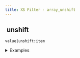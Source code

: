 ```yaml
---
title: XS Filter - array_unshift
---
```


## <img src="../assets/docuBadge (11).png" alt="" data-size="line"> unshift <a href="#xs-array_unshift" id="xs-array_unshift"></a>

`value|unshift:item`

<details>

<summary>Examples</summary>

```javascript
[1,2]|unshift:0    // Returns [0,1,2]
[]|unshift:1       // Returns [1]
```

</details>
